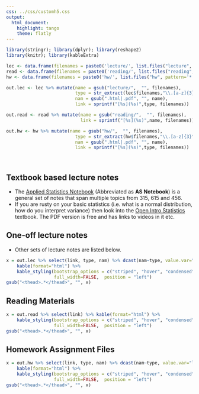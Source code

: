 ```yaml
---
css: ../css/customh5.css
output:
  html_document:
    highlight: tango
    theme: flatly
---
```


```r
library(stringr); library(dplyr); library(reshape2)
library(knitr); library(kableExtra)

lec <- data.frame(filenames = paste0('lecture/', list.files("lecture", pattern='*.pdf|*.html')))
read <- data.frame(filenames = paste0('reading/', list.files("reading", pattern='*.pdf|*.html')))
hw <- data.frame(filenames = paste0('hw/', list.files("hw", pattern='*.pdf|*.html')))

out.lec <- lec %>% mutate(name = gsub("lecture/",  "", filenames), 
                          type = str_extract(lec$filenames,"\\.[a-z]{3}"),
                          nam = gsub(".html|.pdf", "", name), 
                          link = sprintf("[%s](%s)",type, filenames))

out.read <- read %>% mutate(name = gsub("reading/",  "", filenames), 
                            link = sprintf("[%s](%s)",name, filenames))

out.hw <- hw %>% mutate(name = gsub("hw/",  "", filenames), 
                          type = str_extract(hw$filenames,"\\.[a-z]{3}"),
                          nam = gsub(".html|.pdf", "", name), 
                          link = sprintf("[%s](%s)",type, filenames))
```

<br>

## Textbook based lecture notes 

* The [Applied Statistics Notebook](https://norcalbiostat.github.io/AppliedStatistics_notes/index.html) (Abbreviated as **AS Notebook**) is a general set of notes that span multiple topics from 315, 615 and 456.  
* If you are rusty on your basic statistics (i.e. what is a normal distribution, how do you interpret variance) then look into the [Open Intro Statistics](https://www.openintro.org/stat/textbook.php?stat_book=os) textbook. The PDF version is free and has links to videos in it etc. 

## One-off lecture notes 

* Other sets of lecture notes are listed below. 

```r
x = out.lec %>% select(link, type, nam) %>% dcast(nam~type, value.var="link") %>% 
    kable(format="html") %>%
    kable_styling(bootstrap_options = c("striped", "hover", "condensed", "responsive", "bordered"), 
                  full_width=FALSE,  position = "left")
gsub("<thead>.*</thead>", "", x)
```

## Reading Materials
```r
x = out.read %>% select(link) %>% kable(format="html") %>%
    kable_styling(bootstrap_options = c("striped", "hover", "condensed", "responsive" ,"bordered"), 
                  full_width=FALSE,  position = "left")
gsub("<thead>.*</thead>", "", x)
```

## Homework Assignment Files
```r
x = out.hw %>% select(link, type, nam) %>% dcast(nam~type, value.var="link") %>% 
    kable(format="html") %>%
    kable_styling(bootstrap_options = c("striped", "hover", "condensed", "responsive" ,"bordered"), 
                  full_width=FALSE,  position = "left")
gsub("<thead>.*</thead>", "", x)
```


